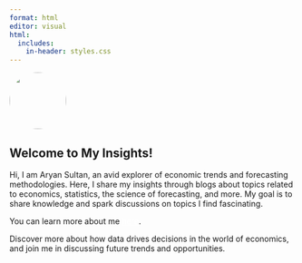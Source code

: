 ```yaml
---
format: html
editor: visual
html:
  includes:
    in-header: styles.css
---
```


<link rel="stylesheet" href="styles.css">

<link rel="preload" href="posts.html" as="document">

<link rel="preload" href="about_styles.css" as="style">

[![](myimage.jpeg){.content-container .img style="border-radius: 50%;" fig-align="left" width="100"}](https://www.linkedin.com/in/aryan-sultan-khan-a0a664235/)

## Welcome to My Insights!

Hi, I am Aryan Sultan, an avid explorer of economic trends and forecasting methodologies. Here, I share my insights through blogs about topics related to economics, statistics, the science of forecasting, and more. My goal is to share knowledge and spark discussions on topics I find fascinating.

You can learn more about me [here](https://ads0094.github.io/arian.github.io/){style="color: white;"}.

Discover more about how data drives decisions in the world of economics, and join me in discussing future trends and opportunities.
